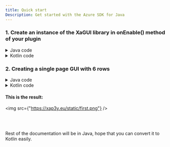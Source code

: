 ```yaml
---
title: Quick start
Description: Get started with the Azure SDK for Java
---
```


### 1. Create an instance of the XaGUI library in onEnable() method of your plugin

<details>
<summary>Java code</summary>

    ```java
    @Override
    public void onEnable() {
        XaGUI xaGUI = new XaGUI(this);
    }
    ```

</details>

<details>
    <summary>Kotlin code</summary>

    ```kotlin
    override fun onEnable() {
        val xaGUI = XaGUI(this)
    }
    ```
</details>

### 2. Creating a single page GUI with 6 rows

<details>
    <summary>Java code</summary>

    ```java
    GuiMenu gui = xaGui.createMenu("&7GUI TITLE", 6);

    try {
        gui.fillBorder(6);
    } catch (RowsOutOfBoundException e) {
        // IGNORE
    }

    gui.setSlot(49, new GuiButton(new ItemStack(Material.BARRIER)).setName("&a&lClose").withListener((event) -> {
        player.closeInventory();
        return null;
    }));

    gui.setOnOpen((event) -> {
        player.sendMessage("You opened the GUI!");
        return null;
    });

    gui.open(player);
    ```

</details>

<details>
    <summary>Kotlin code</summary>

    ```kotlin
    val gui = xaGui.createMenu("&7GUI TITLE", 6)
    gui.fillBorder(6)

    gui.setSlot(49, GuiButton(ItemStack(Material.BARRIER)).withListener { event ->
        event.whoClicked.closeInventory()
    })

    gui.setOnOpen {
        it.player.sendMessage("Gui opened")
    }

    gui.open(player)

    ```

</details>

#### This is the result:
<img src={"https://xap3y.eu/static/first.png"} />

<br/>
<br/>

Rest of the documentation will be in Java, hope that you can convert it to Kotlin easily.
